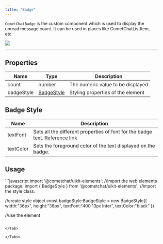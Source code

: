 ```yaml
---
title: "Badge"
---
```




`CometChatBadge` is the custom component which is used to display the unread message count. It can be used in places like CometChatListItem, etc.

<Frame>
  <img src="/images/512b7dc2-wlt51ffbhd9jzdg7z6lnte79sev416ugyokd5w9o8uszp42sdob3zxfmx2ar8eg6-c582be8a7785966b93aa6a6e0b220855.png" />
</Frame>

***

## Properties

| Name       | Type                                                  | Description                       |
| ---------- | ----------------------------------------------------- | --------------------------------- |
| count      | number                                                | The numeric value to be displayed |
| badgeStyle | [BadgeStyle](/ui-kit/react/v4/badge#badge-style) | Styling properties of the element |

## Badge Style

| Name      | Description                                                                                                                           |
| --------- | ------------------------------------------------------------------------------------------------------------------------------------- |
| textFont  | Sets all the different properties of font for the badge text. [Reference link](https://developer.mozilla.org/en-US/docs/Web/CSS/font) |
| textColor | Sets the foreground color of the text displayed on the badge.                                                                         |

## Usage

<Tabs>
<Tab title="JavaScript">
```javascript
import '@cometchat/uikit-elements'; //import the web elements package.
import  { BadgeStyle } from '@cometchat/uikit-elements'; //import the style class.


//create style object
const badgeStyle:BadgeStyle = new BadgeStyle({
	width:"36px",
	height:"36px",
	textFont:"400 13px Inter",
	textColor:"black"
})

//use the element
<cometchat-badge badgeStyle={badgeStyle} count={10}></cometchat-badge>
```

</Tab>

</Tabs>
